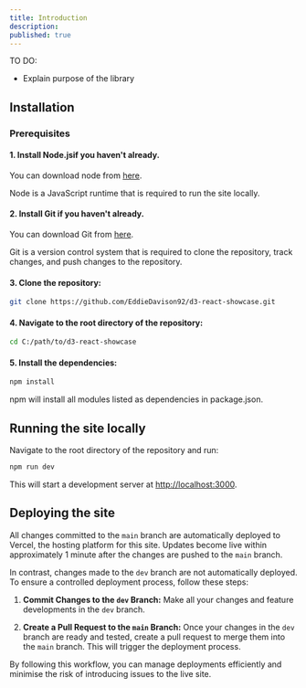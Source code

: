 ```yaml
---
title: Introduction
description: 
published: true
---
```


TO DO:
- Explain purpose of the library

## Installation

### Prerequisites

#### 1. Install Node.jsif you haven't already. 

You can download node from [here](https://nodejs.org/en/download/).

Node is a JavaScript runtime that is required to run the site locally.

#### 2. Install Git if you haven't already.

You can download Git from [here](https://git-scm.com/downloads).

Git is a version control system that is required to clone the repository, track changes, and push changes to the repository.

#### 3. Clone the repository:

```bash
git clone https://github.com/EddieDavison92/d3-react-showcase.git
```


#### 4. Navigate to the root directory of the repository:

```sh
cd C:/path/to/d3-react-showcase
```

#### 5. Install the dependencies:

```sh
npm install
```

npm will install all modules listed as dependencies in package.json.

## Running the site locally

Navigate to the root directory of the repository and run:

```sh
npm run dev
```

This will start a development server at [http://localhost:3000](http://localhost:3000).

## Deploying the site

All changes committed to the `main` branch are automatically deployed to Vercel, the hosting platform for this site. Updates become live within approximately 1 minute after the changes are pushed to the `main` branch.

In contrast, changes made to the `dev` branch are not automatically deployed. To ensure a controlled deployment process, follow these steps:

1. **Commit Changes to the `dev` Branch:** Make all your changes and feature developments in the `dev` branch.
   
2. **Create a Pull Request to the `main` Branch:** Once your changes in the `dev` branch are ready and tested, create a pull request to merge them into the `main` branch. This will trigger the deployment process.

By following this workflow, you can manage deployments efficiently and minimise the risk of introducing issues to the live site.
